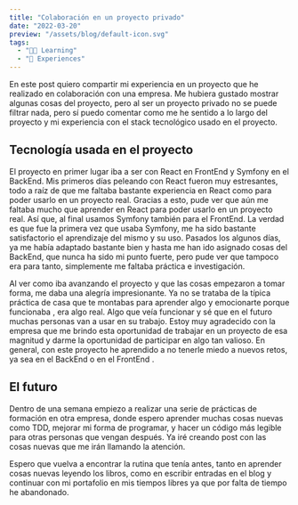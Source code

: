 ```yaml
---
title: "Colaboración en un proyecto privado"
date: "2022-03-20"
preview: "/assets/blog/default-icon.svg"
tags:
  - "👨‍🎓 Learning"
  - "📝 Experiences"
---
```


En este post quiero compartir mi experiencia en un proyecto que he realizado en colaboración con una empresa. Me hubiera gustado mostrar algunas cosas del proyecto, pero al ser un proyecto privado no se puede filtrar nada, pero sí puedo comentar como me he sentido a lo largo del proyecto y mi experiencia con el stack tecnológico usado en el proyecto.

## Tecnología usada en el proyecto

El proyecto en primer lugar iba a ser con React en FrontEnd y Symfony en el BackEnd. Mis primeros días peleando con React fueron muy estresantes, todo a raíz de que me faltaba bastante experiencia en React como para poder usarlo en un proyecto real. Gracias a esto, pude ver que aún me faltaba mucho que aprender en React para poder usarlo en un proyecto real. Así que, al final usamos Symfony también para el FrontEnd. La verdad es que fue la primera vez que usaba Symfony, me ha sido bastante satisfactorio el aprendizaje del mismo y su uso. Pasados los algunos días, ya me había adaptado bastante bien y hasta me han ido asignado cosas del BackEnd, que nunca ha sido mi punto fuerte, pero pude ver que tampoco era para tanto, simplemente me faltaba práctica e investigación.

Al ver como iba avanzando el proyecto y que las cosas empezaron a tomar forma, me daba una alegría impresionante. Ya no se trataba de la típica práctica de casa que te montabas para aprender algo y emocionarte porque funcionaba , era algo real. Algo que veía funcionar y sé que en el futuro muchas personas van a usar en su trabajo. Estoy muy agradecido con la empresa que me brindo esta oportunidad de trabajar en un proyecto de esa magnitud y darme la oportunidad de participar en algo tan valioso. En general, con este proyecto he aprendido a no tenerle miedo a nuevos retos, ya sea en el BackEnd o en el FrontEnd .

## El futuro

Dentro de una semana empiezo a realizar una serie de prácticas de formación en otra empresa, donde espero aprender muchas cosas nuevas como TDD, mejorar mi forma de programar, y hacer un código más legible para otras personas que vengan después. Ya iré creando post con las cosas nuevas que me irán llamando la atención.

Espero que vuelva a encontrar la rutina que tenía antes, tanto en aprender cosas nuevas leyendo los libros, como en escribir entradas en el blog y continuar con mi portafolio en mis tiempos libres ya que por falta de tiempo he abandonado.
